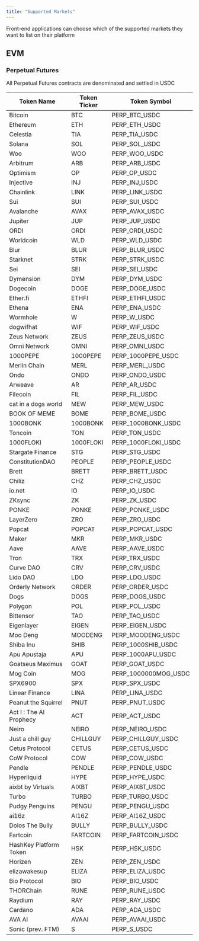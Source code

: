 ```yaml
---
title: "Supported Markets"
---
```


<Note>
  Front-end applications can choose which of the supported markets they want to list on their
  platform
</Note>

## EVM

### Perpetual Futures

<Note>All Perpetual Futures contracts are denominated and settled in USDC</Note>

| Token Name               | Token Ticker | Token Symbol         |
|--------------------------|--------------|----------------------|
| Bitcoin                  | BTC          | PERP_BTC_USDC        |
| Ethereum                 | ETH          | PERP_ETH_USDC        |
| Celestia                 | TIA          | PERP_TIA_USDC        |
| Solana                   | SOL          | PERP_SOL_USDC        |
| Woo                      | WOO          | PERP_WOO_USDC        |
| Arbitrum                 | ARB          | PERP_ARB_USDC        |
| Optimism                 | OP           | PERP_OP_USDC         |
| Injective                | INJ          | PERP_INJ_USDC        |
| Chainlink                | LINK         | PERP_LINK_USDC       |
| Sui                      | SUI          | PERP_SUI_USDC        |
| Avalanche                | AVAX         | PERP_AVAX_USDC       |
| Jupiter                  | JUP          | PERP_JUP_USDC        |
| ORDI                     | ORDI         | PERP_ORDI_USDC       |
| Worldcoin                | WLD          | PERP_WLD_USDC        |
| Blur                     | BLUR         | PERP_BLUR_USDC       |
| Starknet                 | STRK         | PERP_STRK_USDC       |
| Sei                      | SEI          | PERP_SEI_USDC        |
| Dymension                | DYM          | PERP_DYM_USDC        |
| Dogecoin                 | DOGE         | PERP_DOGE_USDC       |
| Ether.fi                 | ETHFI        | PERP_ETHFI_USDC      |
| Ethena                   | ENA          | PERP_ENA_USDC        |
| Wormhole                 | W            | PERP_W_USDC          |
| dogwifhat                | WIF          | PERP_WIF_USDC        |
| Zeus Network             | ZEUS         | PERP_ZEUS_USDC       |
| Omni Network             | OMNI         | PERP_OMNI_USDC       |
| 1000PEPE                 | 1000PEPE     | PERP_1000PEPE_USDC   |
| Merlin Chain             | MERL         | PERP_MERL_USDC       |
| Ondo                     | ONDO         | PERP_ONDO_USDC       |
| Arweave                  | AR           | PERP_AR_USDC         |
| Filecoin                 | FIL          | PERP_FIL_USDC        |
| cat in a dogs world      | MEW          | PERP_MEW_USDC        |
| BOOK OF MEME             | BOME         | PERP_BOME_USDC       |
| 1000BONK                 | 1000BONK     | PERP_1000BONK_USDC   |
| Toncoin                  | TON          | PERP_TON_USDC        |
| 1000FLOKI                | 1000FLOKI    | PERP_1000FLOKI_USDC  |
| Stargate Finance         | STG          | PERP_STG_USDC        |
| ConstitutionDAO          | PEOPLE       | PERP_PEOPLE_USDC     |
| Brett                    | BRETT        | PERP_BRETT_USDC      |
| Chiliz                   | CHZ          | PERP_CHZ_USDC        |
| io.net                   | IO           | PERP_IO_USDC         |
| ZKsync                   | ZK           | PERP_ZK_USDC         |
| PONKE                    | PONKE        | PERP_PONKE_USDC      |
| LayerZero                | ZRO          | PERP_ZRO_USDC        |
| Popcat                   | POPCAT       | PERP_POPCAT_USDC     |
| Maker                    | MKR          | PERP_MKR_USDC        |
| Aave                     | AAVE         | PERP_AAVE_USDC       |
| Tron                     | TRX          | PERP_TRX_USDC        |
| Curve DAO                | CRV          | PERP_CRV_USDC        |
| Lido DAO                 | LDO          | PERP_LDO_USDC        |
| Orderly Network          | ORDER        | PERP_ORDER_USDC      |
| Dogs                     | DOGS         | PERP_DOGS_USDC       |
| Polygon                  | POL          | PERP_POL_USDC        |
| Bittensor                | TAO          | PERP_TAO_USDC        |
| Eigenlayer               | EIGEN        | PERP_EIGEN_USDC      |
| Moo Deng                 | MOODENG      | PERP_MOODENG_USDC    |
| Shiba Inu                | SHIB         | PERP_1000SHIB_USDC   |
| Apu Apustaja             | APU          | PERP_1000APU_USDC    |
| Goatseus Maximus         | GOAT         | PERP_GOAT_USDC       |
| Mog Coin                 | MOG          | PERP_1000000MOG_USDC |
| SPX6900                  | SPX          | PERP_SPX_USDC        |
| Linear Finance           | LINA         | PERP_LINA_USDC       |
| Peanut the Squirrel      | PNUT         | PERP_PNUT_USDC       |
| Act I \: The AI Prophecy | ACT          | PERP_ACT_USDC        |
| Neiro                    | NEIRO        | PERP_NEIRO_USDC      |
| Just a chill guy         | CHILLGUY     | PERP_CHILLGUY_USDC   |
| Cetus Protocol           | CETUS        | PERP_CETUS_USDC      |
| CoW Protocol             | COW          | PERP_COW_USDC        |
| Pendle                   | PENDLE       | PERP_PENDLE_USDC     |
| Hyperliquid              | HYPE         | PERP_HYPE_USDC       |
| aixbt by Virtuals        | AIXBT        | PERP_AIXBT_USDC      |
| Turbo                    | TURBO        | PERP_TURBO_USDC      |
| Pudgy Penguins           | PENGU        | PERP_PENGU_USDC      |
| ai16z                    | AI16Z        | PERP_AI16Z_USDC      |
| Dolos The Bully          | BULLY        | PERP_BULLY_USDC      |
| Fartcoin                 | FARTCOIN     | PERP_FARTCOIN_USDC   |
| HashKey Platform Token   | HSK          | PERP_HSK_USDC        |
| Horizen                  | ZEN          | PERP_ZEN_USDC        |
| elizawakesup             | ELIZA        | PERP_ELIZA_USDC      |
| Bio Protocol             | BIO          | PERP_BIO_USDC        |
| THORChain                | RUNE         | PERP_RUNE_USDC       |
| Raydium                  | RAY          | PERP_RAY_USDC        |
| Cardano                  | ADA          | PERP_ADA_USDC        |
| AVA AI                   | AVAAI        | PERP_AVAAI_USDC      |
| Sonic (prev. FTM)        | S            | PERP_S_USDC          |

